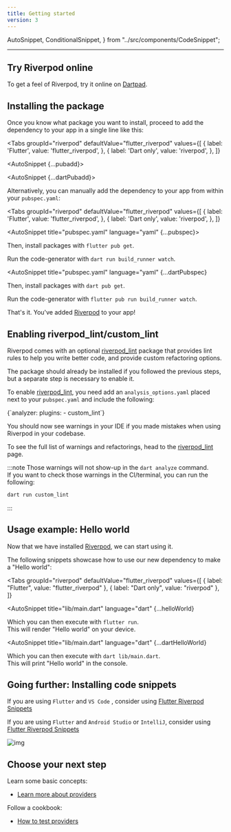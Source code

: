 ```yaml
---
title: Getting started
version: 3
---
```


  AutoSnippet,
  ConditionalSnippet,
} from "../src/components/CodeSnippet";

---

## Try Riverpod online

To get a feel of Riverpod, try it online on [Dartpad](https://dartpad.dev/?null_safety=true&id=ef06ab3ce0b822e6cc5db0575248e6e2).

## Installing the package

Once you know what package you want to install, proceed to add the dependency to your app in a single line like this:

<Tabs
  groupId="riverpod"
  defaultValue="flutter_riverpod"
  values={[
    { label: 'Flutter', value: 'flutter_riverpod', },
    { label: 'Dart only', value: 'riverpod', },
  ]}
>
<TabItem value="flutter_riverpod">

<AutoSnippet {...pubadd}></AutoSnippet>

</TabItem>

<TabItem value="riverpod">

<AutoSnippet {...dartPubadd}></AutoSnippet>

</TabItem>

</Tabs>

Alternatively, you can manually add the dependency to your app from within your `pubspec.yaml`:

<Tabs
  groupId="riverpod"
  defaultValue="flutter_riverpod"
  values={[
    { label: 'Flutter', value: 'flutter_riverpod', },
    { label: 'Dart only', value: 'riverpod', },
  ]}
>
<TabItem value="flutter_riverpod">

<AutoSnippet title="pubspec.yaml" language="yaml" {...pubspec}></AutoSnippet>

Then, install packages with `flutter pub get`.

<ConditionalSnippet codegen={true}>
  Run the code-generator with <code>dart run build_runner watch</code>.
</ConditionalSnippet>

</TabItem>
<TabItem value="riverpod">

<AutoSnippet
  title="pubspec.yaml"
  language="yaml"
  {...dartPubspec}
></AutoSnippet>

Then, install packages with `dart pub get`.

<ConditionalSnippet codegen={true}>
  Run the code-generator with <code>flutter pub run build_runner watch</code>.
</ConditionalSnippet>

</TabItem>
</Tabs>

That's it. You've added [Riverpod] to your app!

## Enabling riverpod_lint/custom_lint

Riverpod comes with an optional [riverpod_lint]
package that provides lint rules to help you write better code, and
provide custom refactoring options.

The package should already be installed if you followed the previous steps, but a
separate step is necessary to enable it.

To enable [riverpod_lint], you need add an `analysis_options.yaml` placed next to
your `pubspec.yaml` and include the following:

<CodeBlock language="yaml" title="analysis_options.yaml">
  {`analyzer:
  plugins:
    - custom_lint`}
</CodeBlock>

You should now see warnings in your IDE if you made mistakes when using Riverpod
in your codebase.

To see the full list of warnings and refactorings, head to the [riverpod_lint] page.

:::note
Those warnings will not show-up in the `dart analyze` command.  
If you want to check those warnings in the CI/terminal, you can run the following:

```sh
dart run custom_lint
```

:::

## Usage example: Hello world

Now that we have installed [Riverpod], we can start using it.

The following snippets showcase how to use our new dependency to make a "Hello world":


<Tabs
  groupId="riverpod"
  defaultValue="flutter_riverpod"
  values={[
    { label: "Flutter", value: "flutter_riverpod" },
    { label: "Dart only", value: "riverpod" },
  ]}
>
<TabItem value="flutter_riverpod">

<AutoSnippet
  title="lib/main.dart"
  language="dart"
  {...helloWorld}
></AutoSnippet>

Which you can then execute with `flutter run`.  
This will render "Hello world" on your device.

</TabItem>
<TabItem value="riverpod">

<AutoSnippet
  title="lib/main.dart"
  language="dart"
  {...dartHelloWorld}
></AutoSnippet>

Which you can then execute with `dart lib/main.dart`.  
This will print "Hello world" in the console.

</TabItem>
</Tabs>

## Going further: Installing code snippets

If you are using `Flutter` and `VS Code` , consider using [Flutter Riverpod Snippets](https://marketplace.visualstudio.com/items?itemName=robert-brunhage.flutter-riverpod-snippets)

If you are using `Flutter` and `Android Studio` or `IntelliJ`, consider using [Flutter Riverpod Snippets](https://plugins.jetbrains.com/plugin/14641-flutter-riverpod-snippets)

![img](/img/snippets/greetingProvider.gif)

## Choose your next step

Learn some basic concepts:

- [Learn more about providers](/docs/concepts/providers)

Follow a cookbook:

- [How to test providers](/docs/cookbooks/testing)

[riverpod]: https://github.com/rrousselgit/riverpod
[hooks_riverpod]: https://pub.dev/packages/hooks_riverpod
[flutter_riverpod]: https://pub.dev/packages/flutter_riverpod
[flutter_hooks]: https://github.com/rrousselGit/flutter_hooks
[riverpod_lint]: https://pub.dev/packages/riverpod_lint
